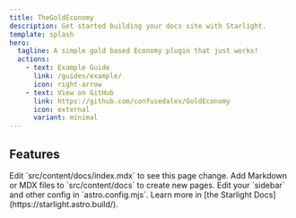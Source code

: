```yaml
---
title: TheGoldEconomy
description: Get started building your docs site with Starlight.
template: splash
hero:
  tagline: A simple gold based Economy plugin that just works!
  actions:
    - text: Example Guide
      link: /guides/example/
      icon: right-arrow
    - text: View on GitHub
      link: https://github.com/confusedalex/GoldEconomy
      icon: external
      variant: minimal
---
```



## Features

<CardGrid stagger>
	<Card title="Update content" icon="pencil">
		Edit `src/content/docs/index.mdx` to see this page change.
	</Card>
	<Card title="Add new content" icon="add-document">
		Add Markdown or MDX files to `src/content/docs` to create new pages.
	</Card>
	<Card title="Configure your site" icon="setting">
		Edit your `sidebar` and other config in `astro.config.mjs`.
	</Card>
	<Card title="Read the docs" icon="open-book">
		Learn more in [the Starlight Docs](https://starlight.astro.build/).
	</Card>
</CardGrid>

